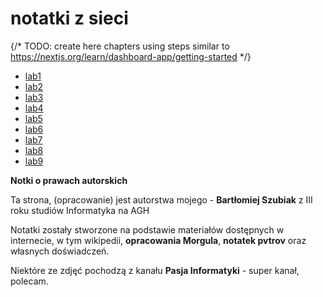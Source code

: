 # notatki z sieci

{/* TODO: create here chapters using steps similar to https://nextjs.org/learn/dashboard-app/getting-started */}

- [lab1](/lab1)
- [lab2](/lab2)
- [lab3](/lab3)
- [lab4](/lab4)
- [lab5](/lab5)
- [lab6](/lab6)
- [lab7](/lab7)
- [lab8](/lab8)
- [lab9](/lab9)

**Notki o prawach autorskich**

Ta strona, (opracowanie) jest autorstwa mojego - **Bartłomiej Szubiak** z III roku studiów Informatyka na AGH

Notatki zostały stworzone na podstawie materiałów dostępnych w internecie, w tym wikipedii, **opracowania Morgula**, **notatek pvtrov** oraz własnych doświadczeń.

Niektóre ze zdjęć pochodzą z kanału **Pasja Informatyki** - super kanał, polecam.
